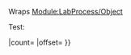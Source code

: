 <noinclude>Wraps [[Module:LabProcess/Object]]

Test:

{{{{FULLPAGENAME}}
|id=O0000
|count=3
}}

{{{{FULLPAGENAME}}
|id=O0001
|offset=10
|count=3
}}

</noinclude>
<includeonly>{{#invoke:LabProcess/Object|reference
|id={{{id|}}}
|count={{{count|}}}
|offset={{{offset|}}}
}}</includeonly>